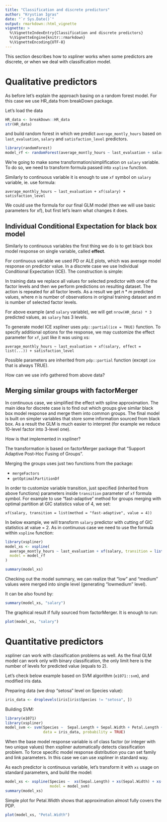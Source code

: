 ```yaml
---
title: "Classification and discrete predictors"
author: "Krystian Igras"
date: "`r Sys.Date()`"
output: rmarkdown::html_vignette
vignette: >
  %\VignetteIndexEntry{Classification and discrete predictors}
  %\VignetteEngine{knitr::rmarkdown}
  %\VignetteEncoding{UTF-8}
---
```


This section describes how to xspliner works when some predictors are discrete, or when we deal with classification model.

# Qualitative predictors

As before let's explain the approach basing on a random forest model. 
For this case we use HR_data from breakDown package.

Let's load the data
```r
HR_data <- breakDown::HR_data
str(HR_data)
```

and build random forest in which we predict `average_montly_hours` based on `last_evaluation`, `salary` and `satisfaction_level` predictors.

```r
library(randomForest)
model_rf <- randomForest(average_montly_hours ~ last_evaluation + salary + satisfaction_level, data = HR_data)
```

We're going to make some transformation/simplification on `salary` variable.
To do so, we need to transform formula passed into `xspline` function.

Similarly to continuous variable it is enough to use `xf` symbol on `salary` variable, ie. use formula:
```
average_monthly_hours ~ last_evaluation + xf(salary) + satisfaction_level
```

We could use the formula for our final GLM model (then we will use basic parameters for xf), but first let's learn what changes it does.

## Individual Conditional Expectation for black box model

Similarly to continuous variables the first thing we do is to get black box model response on single variable, called **effect**.

For continuous variable we used PD or ALE plots, which was average model response on predictor value.
In a discrete case we use Individual Conditional Expectation (ICE). The construction is simple:

In training data we replace all values for selected predictor with one of the factor levels and then we perform predictions on resulting dataset. The action is repeated for all factor levels. As a result we get $n * m$ predicted values, where $n$ is number of observations in original training dataset and $m$ is number of selected factor levels.

For above example (and `salary` variable), we will get `nrow(HR_data) * 3` predicted values, as `salary` has 3 levels.

To generate model ICE xspliner uses `pdp::partial(ice = TRUE)` function. 
To specify additional options for the response, we may customize the effect parameter for `xf`, just like it was using xs:

```
average_monthly_hours ~ last_evaluation + xf(salary, effect = list(...)) + satisfaction_level
```
Possible parameters are inherited from `pdp::partial` function (except `ice` that is always TRUE).

How can we use info gathered from above data?

## Merging similar groups with factorMerger

In continuous case, we simplified the effect with spline approximation. The main idea for discrete case is to find out which groups give similar black box model response and merge them into common groups. 
The final model is built on simpler variables that store some information sourced from black box.
As a result the GLM is much easier to interpret (for example we reduce 10-level factor into 3-level one).

How is that implemented in xspliner?

The transformation is based on factorMerger package that "Support Adaptive Post-Hoc Fusing of Groups".

Merging the groups uses just two functions from the package:

- `mergeFactors`
- `getOptimalPartitionDf`

In order to customize variable transition, just specified (inherited from above functions) parameters inside `transition` parameter of `xf` formula symbol. For example to use "fast-adaptive" method for groups merging with optimal partition at GIC statistics value of 4, we set:

```
xf(salary, transition = list(method = "fast-adaptive", value = 4))
```

In below example, we will transform `salary` predictor with cutting of GIC statistics at value = 2. 
As in continuous case we need to use the formula within `xspline` function:

```r
library(xspliner)
model_xs <- xspline(
  average_montly_hours ~ last_evaluation + xf(salary, transition = list(value = 2)) + satisfaction_level,
  model = model_rf
)

summary(model_xs)
```

Checking out the model summary, we can realize that "low" and "medium" values were merged into single level (generating "lowmedium" level).

It can be also found by:
```r
summary(model_xs, "salary")
```

The graphical result if fully sourced from factorMerger. It is enough to run:
```r
plot(model_xs, "salary")
```

# Quantitative predictors

xspliner can work with classification problems as well. 
As the final GLM model can work only with binary classification, the only limit here is the number of levels for predicted value (equals to 2).

Let's check below example based on SVM algorithm (`e1071::svm`), and modified iris data.

Preparing data (we drop "setosa" level on Species value):
```r
iris_data <- droplevels(iris[iris$Species != "setosa", ])
```

Building SVM:
```r
library(e1071) 
library(xspliner)
model_svm <- svm(Species ~  Sepal.Length + Sepal.Width + Petal.Length + Petal.Width, 
                 data = iris_data, probability = TRUE)
```

When the base model response variable is of class factor (or integer with two unique values) then xspliner automatically detects classification problem. To force specific model response distribution you can set family and link parameters. 
In this case we can use xspliner in standard way. 

As each predictor is continuous variable, let's transform it with `xs` usage on standard parameters, and build the model:
```r
model_xs <- xspline(Species ~  xs(Sepal.Length) + xs(Sepal.Width) + xs(Petal.Length) + xs(Petal.Width),
                    model = model_svm)
summary(model_xs)
```

Simple plot for Petal.Width shows that approximation almost fully covers the PDP.
```r
plot(model_xs, "Petal.Width")
```
